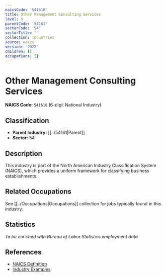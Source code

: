 ```yaml
---
naicsCode: '541618'
title: Other Management Consulting Services
level: 6
parentCode: '54161'
sectorCode: '54'
sectorTitle: ''
collection: Industries
source: naics
version: '2022'
children: []
occupations: []
---
```

# Other Management Consulting Services

**NAICS Code:** `541618` (6-digit National Industry)

## Classification

- **Parent Industry:** [[../54161|Parent]]
- **Sector:** 54

## Description

This industry is part of the North American Industry Classification System (NAICS), which provides a uniform framework for classifying business establishments.

## Related Occupations

See [[../Occupations|Occupations]] collection for jobs typically found in this industry.

## Statistics

*To be enriched with Bureau of Labor Statistics employment data*

## References

- [NAICS Definition](https://www.census.gov/naics/)
- [Industry Examples](https://www.census.gov/naics/2022NAICS/)
